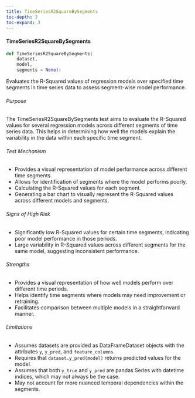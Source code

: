 ```yaml
---
title: TimeSeriesR2SquareBySegments
toc-depth: 3
toc-expand: 3
---
```







#### TimeSeriesR2SquareBySegments

```python
def TimeSeriesR2SquareBySegments(
    dataset,
    model,
    segments = None):
```

Evaluates the R-Squared values of regression models over specified time segments in time series data to assess
segment-wise model performance.

###### Purpose

The TimeSeriesR2SquareBySegments test aims to evaluate the R-Squared values for several regression models across
different segments of time series data. This helps in determining how well the models explain the variability in
the data within each specific time segment.

###### Test Mechanism
- Provides a visual representation of model performance across different time segments.
- Allows for identification of segments where the model performs poorly.
- Calculating the R-Squared values for each segment.
- Generating a bar chart to visually represent the R-Squared values across different models and segments.

###### Signs of High Risk

- Significantly low R-Squared values for certain time segments, indicating poor model performance in those periods.
- Large variability in R-Squared values across different segments for the same model, suggesting inconsistent
performance.

###### Strengths

- Provides a visual representation of how well models perform over different time periods.
- Helps identify time segments where models may need improvement or retraining.
- Facilitates comparison between multiple models in a straightforward manner.

###### Limitations

- Assumes datasets are provided as DataFrameDataset objects with the attributes `y`, `y_pred`, and
`feature_columns`.
- Requires that `dataset.y_pred(model)` returns predicted values for the model.
- Assumes that both `y_true` and `y_pred` are pandas Series with datetime indices, which may not always be the case.
- May not account for more nuanced temporal dependencies within the segments.




 